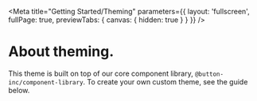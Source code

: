 
<Meta
  title="Getting Started/Theming"
  parameters={{ layout: 'fullscreen', fullPage: true, previewTabs: { canvas: { hidden: true } } }}
/>

# About theming.

This theme is built on top of our core component library, `@button-inc/component-library`. To create your own custom theme, see the guide below.

<Base />

<Components />
